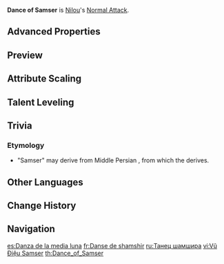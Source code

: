 {{Talent Infobox
|image         = Talent Dance of Samser.png
|character     = Nilou
|type          = Normal Attack
|info          = '''Normal Attack'''<br />Performs up to 3 consecutive sword strikes.<br /><br />'''Charged Attack'''<br />Consumes a certain amount of Stamina to perform a twirling slash.<br /><br />'''Plunging Attack'''<br />Plunges from mid-air to strike the ground below, damaging opponents along the path and dealing AoE DMG upon impact.
|hit1          = 50.31-106.46%
|hit2          = 45.44-96.16%
|hit3          = 70.35-148.89%
|charged       = 50.22+54.44-106.29+115.21%
|chargedStamina= 20
|plunge        = 63.93-135.3%
|plungeLow     = 127.84-270.54%
|plungeHigh    = 159.68-337.92%
|scale_att1    = ATK
}}
'''Dance of Samser''' is [[Nilou]]'s [[Normal Attack]].

==Advanced Properties==
{{Advanced Properties
|title   = Normal Attack 1-Hit
|gu      = 1U
|icdtag  = Normal Attack
|icdtype = 2.5s/3 Hits
|poise   = 52.64
|impulse = 3

|title2   = Normal Attack 2-Hit
|gu2      = 1U
|icdtag2  = Normal Attack
|icdtype2 = 2.5s/3 Hits
|poise2   = 47.55
|impulse2 = 3

|title3   = Normal Attack 3-Hit
|gu3      = 1U
|icdtag3  = Normal Attack
|icdtype3 = 2.5s/3 Hits
|poise3   = 73.6
|impulse3 = 3

|title4   = Charged Attack 1-Hit
|gu4      = 1U
|icdtag4  = Normal Attack
|icdtype4 = 2.5s/3 Hits
|poise4   = 60
|impulse4 = 2

|title5   = Charged Attack 2-Hit
|gu5      = 1U
|icdtag5  = Normal Attack
|icdtype5 = 2.5s/3 Hits
|poise5   = 60
|impulse5 = 6

|title6   = Plunging Attack Collision
|gu6      = 0U
|icdtag6  = none
|poise6   = 25
|impulse6 = 2

|title7   = Low Plunge
|gu7      = 1U
|icdtag7  = none
|poise7   = 100
|impulse7 = 4
|blunt9   = 1

|title8   = High Plunge
|gu8      = 1U
|icdtag8  = none
|poise8   = 150
|impulse8 = 7
|blunt8   = 1
}}

==Preview==
{{Preview
|file1=Dance of Samser Normal Preview
|caption1=Normal Attack

|file2=Dance of Samser Charged Preview
|caption2=Charged Attack

|file3=Dance of Samser Plunge Preview
|caption3=Plunging Attack
}}

==Attribute Scaling==
{{Talent Scaling
|talentType=Normal Attack
|levels=11
|order=hit1,hit2,hit3,charged_title,charged,stamina,plunge_title,plunge,plungelow,plungehigh
|titles=1-Hit DMG (%),2-Hit DMG (%),3-Hit DMG (%),Charged Attack,Charged Attack DMG,Charged Attack Stamina Cost,Plunging Attack,Plunge DMG,Low Plunge DMG,High Plunge DMG
|hit1_1=50.31
|hit1_2=54.4
|hit1_3=58.5
|hit1_4=64.35
|hit1_5=68.44
|hit1_6=73.12
|hit1_7=79.56
|hit1_8=85.99
|hit1_9=92.43
|hit1_10=99.44
|hit1_11=106.46
|hit2_1=45.44
|hit2_2=49.14
|hit2_3=52.84
|hit2_4=58.12
|hit2_5=61.82
|hit2_6=66.05
|hit2_7=71.86
|hit2_8=77.67
|hit2_9=83.48
|hit2_10=89.82
|hit2_11=96.16
|hit3_1=70.35
|hit3_2=76.08
|hit3_3=81.81
|hit3_4=89.99
|hit3_5=95.71
|hit3_6=102.26
|hit3_7=111.26
|hit3_8=120.26
|hit3_9=129.26
|hit3_10=139.07
|hit3_11=148.89
|charged_1=50.22+54.44
|charged_2=54.31+58.87
|charged_3=58.4+63.3
|charged_4=64.24+69.63
|charged_5=68.33+74.06
|charged_6=73+79.13
|charged_7=79.42+86.09
|charged_8=85.85+93.05
|charged_9=92.27+100.01
|charged_10=99.28+107.61
|charged_11=106.29+115.21
|stamina=20
|plunge_1=63.93
|plunge_2=69.14
|plunge_3=74.34
|plunge_4=81.77
|plunge_5=86.98
|plunge_6=92.92
|plunge_7=101.1
|plunge_8=109.28
|plunge_9=117.46
|plunge_10=126.38
|plunge_11=135.3
|plungelow_1=127.84
|plungelow_2=138.24
|plungelow_3=148.65
|plungelow_4=163.51
|plungelow_5=173.92
|plungelow_6=185.81
|plungelow_7=202.16
|plungelow_8=218.51
|plungelow_9=234.86
|plungelow_10=252.7
|plungelow_11=270.54
|plungehigh_1=159.68
|plungehigh_2=172.67
|plungehigh_3=185.67
|plungehigh_4=204.24
|plungehigh_5=217.23
|plungehigh_6=232.09
|plungehigh_7=252.51
|plungehigh_8=272.93
|plungehigh_9=293.36
|plungehigh_10=315.64
|plungehigh_11=337.92
}}

==Talent Leveling==
{{Talent Upgrade|Nilou}}

==Trivia==
===Etymology===
* "Samser" may derive from Middle Persian {{Lang|mini=1|pal=šmšyl|pal_rm=šamšēr}}, from which the {{Lang|Persian word for "sword" or "{{w|shamshir}}"|fa=شمشیر|fa_rm=šamšir}} derives.

==Other Languages==
{{Other Languages
|en      = Dance of Samser
|zhs     = 弦月舞步
|zhs_rm  = Xiányuè Wǔbù
|zht     = 弦月舞步
|zht_rm  = Xiányuè Wǔbù
|zh_tl   = Crescent Moon Dancing Steps
|ja      = 弦月のダンス
|ja_rm   = Gengetsu no Dansu
|ja_tl   = Dance of the Crescent Moon
|ko      = {{tt|현월|弦月}}의 춤
|ko_rm   = Hyeonwol-ui Chum
|ko_tl   = Dance of the Crescent Moon
|es      = Danza de la media luna
|es_tl   = Dance of the Half Moon
|fr      = Danse de shamshir
|fr_tl   = Dance of {{w|Shamshir}}
|ru      = Танец шамшира
|ru_tl   = Dance of Shamshir
|th      = Dance of Samser
|vi      = {{tt|Vũ Điệu|舞調}} Samser
|vi_tl   = Samser Dance
|de      = Samser-Tanz
|de_tl   = Samser Dance
|id      = Dance of Samser
|pt      = Dança da Meia-Lua
|pt_tl   = 
|tr      = Samser Dansı
|tr_tl   = 
|it      = Danza di Samser
|it_tl   = Dance of Samser
}}

==Change History==
{{Change History|3.1}}

==Navigation==
{{Talent Navbox|Nilou}}

[[es:Danza de la media luna]]
[[fr:Danse de shamshir]]
[[ru:Танец шамшира]]
[[vi:Vũ Điệu Samser]]
[[th:Dance_of_Samser]]
